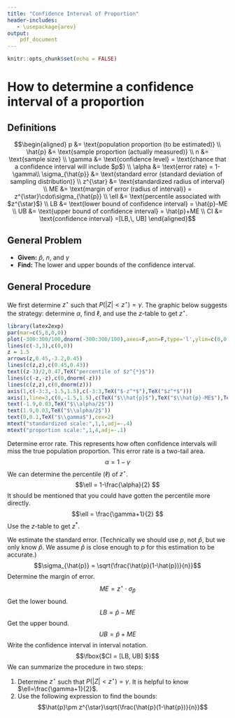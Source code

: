 ```yaml
---
title: "Confidence Interval of Proportion"
header-includes:
   - \usepackage{arev}
output:
    pdf_document
---
```


```r
knitr::opts_chunk$set(echo = FALSE)
```

# How to determine a confidence interval of a proportion

## Definitions

$$\begin{aligned}
p &= \text{population proportion (to be estimated)} \\
\hat{p} &= \text{sample proportion (actually measured)} \\
n &= \text{sample size} \\
\gamma &= \text{confidence level} = \text{chance that a confidence interval will include $p$} \\
\alpha &= \text{error rate} = 1-\gamma\\
\sigma_{\hat{p}} &= \text{standard error (standard deviation of sampling distribution)} \\
z^{\star} &= \text{standardized radius of interval} \\
ME &= \text{margin of error (radius of interval)} = z^{\star}\cdot\sigma_{\hat{p}} \\
\ell &= \text{percentile associated with $z^{\star}$} \\
LB &= \text{lower bound of confidence interval} = \hat{p}-ME \\
UB &= \text{upper bound of confidence interval} = \hat{p}+ME \\
CI &= \text{confidence interval} =[LB,\, UB]
\end{aligned}$$

## General Problem

- **Given:** $\hat{p}$, $n$, and $\gamma$ 
- **Find:** The lower and upper bounds of the confidence interval.

## General Procedure

We first determine $z^{\star}$ such that $P(|Z|<z^{\star})=\gamma$. The graphic below suggests the strategy: determine $\alpha$, find $\ell$, and use the $z$-table to get $z^{\star}$.

```r
library(latex2exp)
par(mar=c(5,8,0,0))
plot(-300:300/100,dnorm(-300:300/100),axes=F,ann=F,type='l',ylim=c(0,0.5))
lines(c(-3,3),c(0,0))
z = 1.5
arrows(z,0.45,-3.2,0.45)
lines(c(z,z),c(0.45,0.43))
text((z-3)/2,0.47,TeX("percentile of $z^{*}$"))
lines(c(-z,-z),c(0,dnorm(-z)))
lines(c(z,z),c(0,dnorm(z)))
axis(1,c(-3:3,-1.5,1.5),c(-3:3,TeX("$-z^*$"),TeX("$z^*$")))
axis(1,line=3,c(0,-1.5,1.5),c(TeX("$\\hat{p}$"),TeX("$\\hat{p}-ME$"),TeX("$\\hat{p}+ME$")))
text(-1.9,0.03,TeX("$\\alpha/2$"))
text(1.9,0.03,TeX("$\\alpha/2$"))
text(0,0.1,TeX("$\\gamma$"),cex=2)
mtext("standardized scale:",1,1,adj=-.4)
mtext("proportion scale:",1,4,adj=-.1)
```


Determine error rate. This represents how often confidence intervals will miss the true population proportion. This error rate is a two-tail area.
$$\alpha = 1-\gamma $$
We can determine the percentile ($\ell$) of $z^{\star}$.
$$\ell = 1-\frac{\alpha}{2} $$
It should be mentioned that you could have gotten the percentile more directly.
$$\ell = \frac{\gamma+1}{2} $$
Use the $z$-table to get $z^*$.

We estimate the standard error. (Technically we should use $p$, not $\hat{p}$, but we only know $\hat{p}$. We assume $\hat{p}$ is close enough to $p$ for this estimation to be accurate.)
$$\sigma_{\hat{p}} = \sqrt{\frac{\hat{p}(1-\hat{p})}{n}}$$
Determine the margin of error.
$$ME = z^{\star}\cdot \sigma_{\hat{p}}$$
Get the lower bound.
$$LB = \hat{p}-ME $$
Get the upper bound.
$$UB = \hat{p}+ME $$
Write the confidence interval in interval notation.
$$\fbox{$CI = [LB, UB] $}$$
We can summarize the procedure in two steps:

1. Determine $z^{\star}$ such that $P(|Z|<z^{\star})=\gamma$. It is helpful to know $\ell=\frac{\gamma+1}{2}$.
2. Use the following expression to find the bounds:
$$\hat{p}\pm z^{\star}\sqrt{\frac{\hat{p}(1-\hat{p})}{n}}$$


